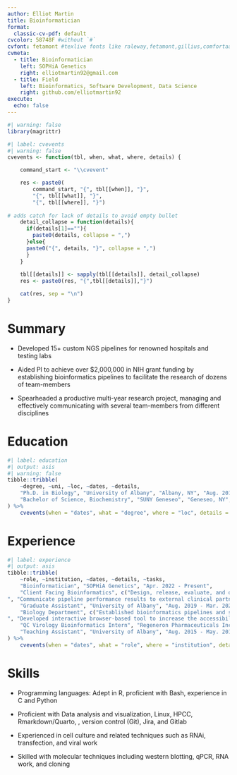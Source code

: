 ---
author: Elliot Martin
title: Bioinformatician
format:
  classic-cv-pdf: default
cvcolor: 58748F #without `#`
cvfont: fetamont #texlive fonts like raleway,fetamont,gillius,comfortaa
cvmeta:
  - title: Bioinformatician
    left: SOPHiA Genetics
    right: elliotmartin92@gmail.com
  - title: Field
    left: Bioinformatics, Software Development, Data Science
    right: github.com/elliotmartin92
execute:
  echo: false
---

```{r setup}
#| warning: false
library(magrittr)
```

```{r}
#| label: cvevents
#| warning: false
cvevents <- function(tbl, when, what, where, details) {

    command_start <- "\\cvevent"

    res <- paste0(
        command_start, "{", tbl[[when]], "}", 
        "{", tbl[[what]], "}",
        "{", tbl[[where]], "}")
    
# adds catch for lack of details to avoid empty bullet
    detail_collapse = function(details){
      if(details[1]==""){
        paste0(details, collapse = ",")
      }else{
      paste0("{", details, "}", collapse = ",")
      }
    }
    
    tbl[[details]] <- sapply(tbl[[details]], detail_collapse)
    res <- paste0(res, "{",tbl[[details]],"}")

    cat(res, sep = "\n")
}
```

# Summary

* Developed 15+ custom NGS pipelines for renowned hospitals and testing labs

* Aided PI to achieve over $2,000,000 in NIH grant funding by establishing bioinformatics pipelines
to facilitate the research of dozens of team-members

* Spearheaded a productive multi-year research project, managing and effectively communicating
with several team-members from different disciplines

# Education

```{r}
#| label: education
#| output: asis
#| warning: false
tibble::tribble(
    ~degree, ~uni, ~loc, ~dates, ~details,
    "Ph.D. in Biology", "University of Albany", "Albany, NY", "Aug. 2015 - Mar. 2022", c("Thesis: Post-transcriptional control underlies germline stem cell differentiation and entry into meiosis in the female Drosophila."),
    "Bachelor of Science, Biochemistry", "SUNY Geneseo", "Geneseo, NY", "Aug. 2011 - May. 2015", c("")
) %>%
    cvevents(when = "dates", what = "degree", where = "loc", details = "details")
```
# Experience

```{r}
#| label: experience
#| output: asis
tibble::tribble(
    ~role, ~institution, ~dates, ~details, ~tasks,
    "Bioinformatician", "SOPHiA Genetics", "Apr. 2022 - Present",
    "Client Facing Bioinformatics", c("Design, release, evaluate, and document targeted gene panels and analysis pipelines to effectively identify clinically relevant genomic alterations", "Analyze and summarize various types of NGS data to clients (e.g., SNPs/INDELs, CNV, RNA fusion, and PGx alleles).
", "Communicate pipeline performance results to external clinical partners"),
    "Graduate Assistant", "University of Albany", "Aug. 2019 - Mar. 2022",
    "Biology Department", c("Established bioinformatics pipelines and scripts that are utilized by non-programmers to allow dozens of team-members to rapidly process data
", "Developed interactive browser-based tool to increase the accessibility of bulk RNA-seq and single-cell seq data"),
    "QC Virology Bioinformatics Intern", "Regeneron Pharmaceuticals Inc. - Remote", "Jun. - Aug. 2020", "Regeneron Pharmaceuticals Inc.", c("Established bioinformatics pipelines for Nanopore direct RNA-seq for differential gene expression and differential isoform usage", "Developed an R Shiny application for non-bioinformaticians to process their data"),
    "Teaching Assistant", "University of Albany", "Aug. 2015 - May. 2019", "Department of Biology", c("Taught basic introductory lab skills to undergraduates and distilled principles of genetics and fostered discussions on genetics and ethics"),
) %>%
    cvevents(when = "dates", what = "role", where = "institution", details = "tasks")
```

# Skills
* Programming languages: Adept in R, proficient with Bash, experience in C and Python

* Proficient with Data analysis and visualization, Linux, HPCC, Rmarkdown/Quarto, \LaTeX, version control (Git), Jira, and Gitlab

* Experienced in cell culture and related techniques such as RNAi, transfection, and viral work

* Skilled with molecular techniques including western blotting, qPCR, RNA work, and cloning

